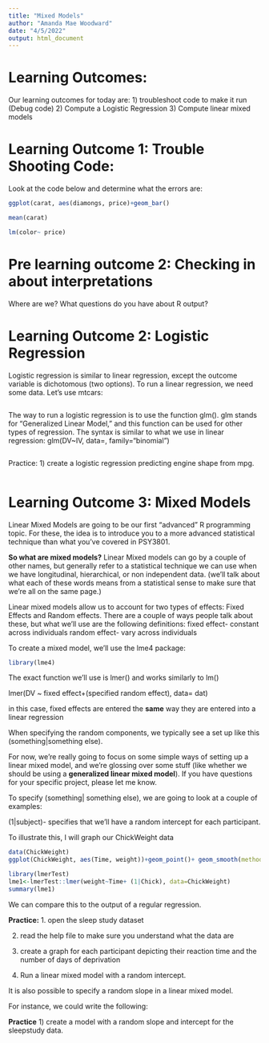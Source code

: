 ```yaml
---
title: "Mixed Models"
author: "Amanda Mae Woodward"
date: "4/5/2022"
output: html_document
---
```


# Learning Outcomes:
Our learning outcomes for today are:
1) troubleshoot code to make it run (Debug code)
2) Compute a Logistic Regression
3) Compute linear mixed models

# Learning Outcome 1: Trouble Shooting Code:
Look at the code below and determine what the errors are: 

```r
ggplot(carat, aes(diamongs, price)+geom_bar() 

mean(carat)

lm(color~ price)
```
# Pre learning outcome 2: Checking in about interpretations
Where are we? What questions do you have about R output? 

# Learning Outcome 2: Logistic Regression
Logistic regression is similar to linear regression, except the outcome variable is dichotomous (two options). To run a linear regression, we need some data. Let's use mtcars: 
```r

```
The way to run a logistic regression is to use the function glm(). glm stands for "Generalized Linear Model," and this function can be used for other types of regression. The syntax is similar to what we use in linear regression:
glm(DV~IV, data=, family="binomial") 
```r

```

Practice: 
1) create a logistic regression predicting engine shape from mpg. 
```r

```
# Learning Outcome 3: Mixed Models
Linear Mixed Models are going to be our first "advanced" R programming topic. For these, the idea is to introduce you to a more advanced statistical technique than what you've covered in PSY3801. 

**So what are mixed models?**
Linear Mixed models can go by a couple of other names, but generally refer to a statistical technique we can use when we have longitudinal, hierarchical, or non independent data. (we'll talk about what each of these words means from a statistical sense to make sure that we're all on the same page.)

Linear mixed models allow us to account for two types of effects: Fixed Effects and Random effects. There are a couple of ways people talk about these, but what we'll use are the following definitions: 
fixed effect- constant across individuals
random effect- vary across individuals 

To create a mixed model, we'll use the lme4 package: 
```r
library(lme4)
```

The exact function we'll use is lmer() and works similarly to lm() 

lmer(DV ~ fixed effect+(specified random effect), data= dat)


in this case, fixed effects are entered the **same** way they are entered into a linear regression 

When specifying the random components, we typically see a set up like this 
(something|something else). 

For now, we're really going to focus on some simple ways of setting up a linear mixed model, and we're glossing over some stuff (like whether we should be using a **generalized linear mixed model**). If you have questions for your specific project, please let me know. 

To specify (something| something else), we are going to look at a couple of examples: 

(1|subject)- specifies that we'll have a random intercept for each participant. 

To illustrate this, I will graph our ChickWeight data
```r
data(ChickWeight)
ggplot(ChickWeight, aes(Time, weight))+geom_point()+ geom_smooth(method="lm")+facet_wrap(~Chick)
```
```r
library(lmerTest)
lme1<-lmerTest::lmer(weight~Time+ (1|Chick), data=ChickWeight)
summary(lme1)

```
We can compare this to the output of a regular regression. 


**Practice:** 
1. open the sleep study dataset

2. read the help file to make sure you understand what the data are

3. create a graph for each participant depicting their reaction time and the number of days of deprivation

4. Run a linear mixed model with a random intercept. 

It is also possible to specify a random slope in a linear mixed model. 


For instance, we could write the following: 


**Practice** 
1) create a model with a random slope and intercept for the sleepstudy data. 




